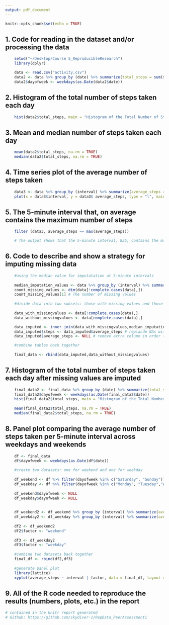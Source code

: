 ```yaml
---
output: pdf_document
---
```



```r
knitr::opts_chunk$set(echo = TRUE)
```

## 1. Code for reading in the dataset and/or processing the data

```r
    setwd("~/Desktop/Course 5_ReproducibleResearch")
    library(dplyr)

    data <- read.csv("activity.csv")
    data2 <- data %>% group_by (date) %>% summarize(total_steps = sum(steps, na.rm = TRUE))
    data2$dayofweek <- weekdays(as.Date(data2$date))
```

## 2. Histogram of the total number of steps taken each day

```r
    hist(data2$total_steps, main = "Histogram of the Total Number of Steps Taken each Day")
```

## 3. Mean and median number of steps taken each day
  
```r
    mean(data2$total_steps, na.rm = TRUE)
    median(data2$total_steps, na.rm = TRUE)
```

## 4. Time series plot of the average number of steps taken

```r
    data3 <- data %>% group_by (interval) %>% summarize(average_steps = mean(steps, na.rm = TRUE))
    plot(x = data3$interval, y = data3$ average_steps, type = "l", main = "Average (Mean) Number of Steps taken at each 5-minute Interval")
```

## 5. The 5-minute interval that, on average contains the maximum number of steps

```r
    filter (data3, average_steps == max(average_steps))

    # The output shows that the 5-minute interval, 835, contains the maximum number of steps
```

## 6. Code to describe and show a strategy for imputing missing data

```r
    #using the median value for imputatation at 5-minute intervals
    
    median_imputation_values <- data %>% group_by (interval) %>% summarize(average_steps = median(steps, na.rm = TRUE))
    count_missing_values <- dim(data[!complete.cases(data),])
    count_missing_values[1] # The number of missing values
    
    #divide data into two subsets: those with missing values and those without missing values
    
    data_with_missingvalues <- data[!complete.cases(data),]
    data_without_missingvalues <- data[complete.cases(data),]

    data_imputed <- inner_join(data_with_missingvalues,median_imputation_values, by = "interval")
    data_imputed$steps <- data_imputed$average_steps # replacde NAs with median value at specific time interval
    data_imputed$average_steps <- NULL # remove extra column in order to rbind below

    #combine tables back together
    
    final_data <- rbind(data_imputed,data_without_missingvalues)
```

## 7. Histogram of the total number of steps taken each day after missing values are imputed
 
```r
    final_data2 <- final_data %>% group_by (date) %>% summarize(total_steps = sum(steps, na.rm = TRUE))
    final_data2$dayofweek <- weekdays(as.Date(final_data2$date))
    hist(final_data2$total_steps, main = "Histogram of the Total Number of Steps Taken each Day (imputation)")
 
    mean(final_data2$total_steps, na.rm = TRUE)
    median(final_data2$total_steps, na.rm = TRUE)
```

## 8. Panel plot comparing the average number of steps taken per 5-minute interval across weekdays and weekends

```r
    df <- final_data 
    df$dayofweek <- weekdays(as.Date(df$date))
    
    #create two datasets: one for weekend and one for weekday
    
    df_weekend <- df %>% filter(dayofweek %in% c("Saturday", "Sunday"))
    df_weekday <- df %>% filter(dayofweek %in% c("Monday", "Tuesday","Wednesday","Thursday","Friday"))
    
    df_weekend$dayofweek <- NULL
    df_weekday$dayofweek <- NULL
    
    
    df_weekend2 <- df_weekend %>% group_by (interval) %>% summarize(average_steps = mean(steps, na.rm = TRUE))
    df_weekday2 <- df_weekday %>% group_by (interval) %>% summarize(average_steps = mean(steps, na.rm = TRUE))
    
    df2 <- df_weekend2
    df2$factor <- "weekend"
    
    df3 <- df_weekday2
    df3$factor <- "weekday"
    
    #combine two datasets back together
    final_df <- rbind(df2,df3)
    
    #generate panel plot
    library(lattice)
    xyplot(average_steps ~ interval | factor, data = final_df, layout = c(1,2), type = "l")
```

## 9. All of the R code needed to reproduce the results (numbers, plots, etc.) in the report

```r
# contained in the knitr report generated
# Github: https://github.com/skydiver-1/RepData_PeerAssessment1
```
